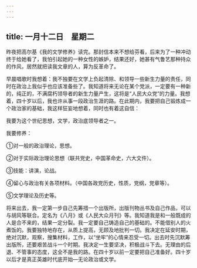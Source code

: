 ```yaml
---
---
---
```

title: 一月十二日　星期二
---




昨夜把高尔基《我的文学修养》读完。那封信本来不想给芬看，后来为了一种冲动终于给她看了，我怕引起她的一种女性的嫉妒，结果还好，她甚有气鲁艺那种持众的作风，居然就把读我文章的人，算为反革命了。

早晨唱歌时我想着：我不独要在文学上负起清除、和领导一些新生力量的责任，同时在政治上我似乎也应该准备些了。我知道将来无论在某个党派，一定要有一种新的，纯正的，不满腐朽领导者的新生力量产生，这将是“人民大众党”的力量。我想着，四十岁以后，我也许从事一段政治生涯的路。在此期内，我要把自己锻炼成一个政治家的基础，我这样狂妄地想着，同时也有着这自信：

我要为这个世纪思想，文学，政治底领导者之一。

我要修养：

①对一般的政治理论，思想。

②对于实际政治理论思想（联共党史，中国革命史，六大文件）。

③技能：讲演，论战。

④留心与政治有关各项材料。（中国各政党历史，性质，党纲，党章等）。

⑤文学理论及历史等。

将来出去，我一定第一步自己先筹措一个出版所，出版刊物丛书及自己作品，可以与胡风等联合。定名为《八月》或《人民大众月刊》等。我知道我是和一般既成的人是合不来的，结果一定分裂。我一定要自己铸造自己的基础的。不能借别人的火煮饭的。我要独特地存在，从质上提高，无顾及地批判一切。我决定在延安时期，绝对沉默，观察，搜集材料，工作，以“坐牢”的心情来忍受一切。出去时先沉默筹出版所，还要艰苦战斗一个时期。我决定一生要坚决，积极战斗下去。无理由的后退、不管事的态度，这全不是我的路。在四十岁以前一定要把自己准备好。四十岁以后才是真正英雄时代底开始―无论政治或文学。